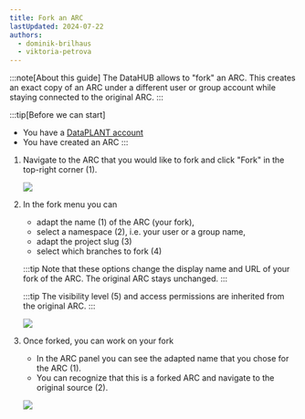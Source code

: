 ```yaml
---
title: Fork an ARC
lastUpdated: 2024-07-22
authors:
  - dominik-brilhaus
  - viktoria-petrova
---
```




:::note[About this guide]
The DataHUB allows to "fork" an ARC. This creates an exact copy of an ARC under a different user or group account while staying connected to the original ARC.
:::

:::tip[Before we can start]
- You have a [DataPLANT account](https://register.nfdi4plants.org)
- You have created an ARC
:::

<Steps>

1. Navigate to the ARC that you would like to fork and click "Fork" in the top-right corner (1).

    ![](@images/datahub/datahub-fork01.drawio.png)

2. In the fork menu you can
   
    - adapt the name (1) of the ARC (your fork),
    - select a namespace (2), i.e. your user or a group name,
    - adapt the project slug (3)
    - select which branches to fork (4)

    :::tip
    Note that these options change the display name and URL of your fork of the ARC. The original ARC stays unchanged.
    :::

    :::tip
    The visibility level (5) and access permissions are inherited from the original ARC.
    :::

    ![](@images/datahub/datahub-fork02.drawio.png)

3. Once forked, you can work on your fork

    - In the ARC panel you can see the adapted name that you chose for the ARC (1). 
    - You can recognize that this is a forked ARC and navigate to the original source (2).

    ![](@images/datahub/datahub-fork03.drawio.png)

</Steps>
